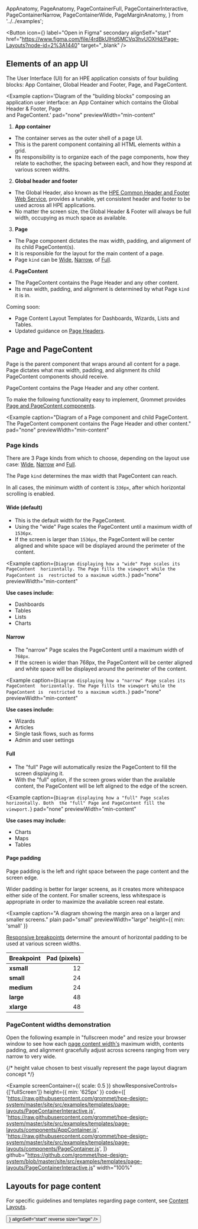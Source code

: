 
  AppAnatomy,
  PageAnatomy,
  PageContainerFull,
  PageContainerInteractive,
  PageContainerNarrow,
  PageContainerWide,
  PageMarginAnatomy,
} from '../../examples';

<Button
  icon={<Figma color="plain" />}
  label="Open in Figma"
  secondary
  alignSelf="start"
  href="https://www.figma.com/file/4rdBkUlHd5MCVq3hvUOXHd/Page-Layouts?node-id=2%3A1440"
  target="_blank"
/>

## Elements of an app UI

The User Interface (UI) for an HPE application consists of four
building blocks: App Container, Global Header and Footer, Page, and
PageContent.

<Example
  caption='Diagram of the "building blocks" composing an application 
    user interface: an App Container which contains the Global Header & Footer, Page  
    and PageContent.'
  pad="none"
  previewWidth="min-content"
>
  <AppAnatomy />
</Example>

1. **App container**

- The container serves as the outer shell of a page UI.
- This is the parent component containing all HTML elements within a grid.
- Its responsibility is to organize each of the page components, how they
  relate to eachother, the spacing between each, and how they respond at
  various screen widths.

2. **Global header and footer**

- The Global Header, also known as the [HPE Common Header and Footer
  Web Service](/templates/global-header), provides a tunable, yet consistent
  header and footer to be used across all HPE applications.
- No matter the screen size, the Global Header & Footer will always be full
  width, occupying as much space as available.

3. **Page**

- The Page component dictates the max width, padding, and alignment of its child PageContent(s).
- It is responsible for the layout for the main content of a page.
- Page `kind` can be [Wide](#wide-default), [Narrow](#narrow), of [Full](#full).

4. **PageContent**

- The PageContent contains the Page Header and any other content.
- Its max width, padding, and alignment is determined by what Page `kind` it is in.

<Box direction="row" align="center" gap="xsmall">
  <Clock />
  <Text weight="bold" size="large">
    Coming soon:
  </Text>
</Box>

- Page Content Layout Templates for Dashboards, Wizards, Lists and Tables.
- Updated guidance on [Page Headers](/components/header#page-header).

## Page and PageContent

Page is the parent component that wraps around all content for a page. Page dictates what max width, padding, and alignment its child PageContent components should receive.

PageContent contains the Page Header and any other content.

To make the following functionality easy to implement, Grommet provides
[Page and PageContent components](/components/page).

<Example
  caption="Diagram of a Page component and child PageContent. The PageContent component contains the Page Header and other content."
  pad="none"
  previewWidth="min-content"
>
  <PageAnatomy />
</Example>

### Page kinds

There are 3 Page kinds from which to choose, depending on
the layout use case: [Wide](#wide-default), [Narrow](#narrow) and [Full](#full).

The Page `kind` determines the max width that PageContent can reach.

In all cases, the minimum width of content is `336px`, after which horizontal
scrolling is enabled.

#### Wide (default)

- This is the default width for the PageContent.
- Using the "wide" Page scales the PageContent until a maximum width of `1536px`.
- If the screen is larger than `1536px`, the PageContent will be center aligned and white space
  will be displayed around the perimeter of the content.

<Example
  caption={`Diagram displaying how a "wide" Page scales its PageContent 
  horizontally. The Page fills the viewport while the PageContent is 
  restricted to a maximum width.`}
  pad="none"
  previewWidth="min-content"
>
  <PageContainerWide />
</Example>

**Use cases include:**

- Dashboards
- Tables
- Lists
- Charts

#### Narrow

- The "narrow" Page scales the PageContent until a maximum width of `768px`.
- If the screen is wider than 768px, the PageContent will be center aligned
  and white space will be displayed around the perimeter of the content.

<Example
  caption={`Diagram displaying how a "narrow" Page scales its PageContent 
  horizontally. The Page fills the viewport while the PageContent is 
  restricted to a maximum width.`}
  pad="none"
  previewWidth="min-content"
>
  <PageContainerNarrow />
</Example>

**Use cases include:**

- Wizards
- Articles
- Single task flows, such as forms
- Admin and user settings

#### Full

- The "full" Page will automatically resize the PageContent to fill the
  screen displaying it.
- With the "full" option, if the screen grows wider than the available content, the
  PageContent will be left aligned to the edge of the screen.

<Example
  caption={`Diagram displaying how a "full" Page scales horizontally. Both 
  the "full" Page and PageContent fill the viewport.`}
  pad="none"
  previewWidth="min-content"
>
  <PageContainerFull />
</Example>

**Use cases may include:**

- Charts
- Maps
- Tables

#### Page padding

Page padding is the left and right space between the page content and the
screen edge.

Wider padding is better for larger screens, as it creates more whitespace
either side of the content. For smaller screens, less whitespace is appropriate
in order to maximize the available screen real estate.

<Example
  caption="A diagram showing the margin area on a larger and smaller screens."
  plain
  pad="small"
  previewWidth="large"
  height={{ min: 'small' }}
>
  <PageMarginAnatomy />
</Example>

[Responsive breakpoints](/templates/content-layouts#breakpoints) determine the amount of horizontal
padding to be used at various screen widths.

| Breakpoint | Pad (pixels) |
| ---------- | -----------: |
| **xsmall** |           12 |
| **small**  |           24 |
| **medium** |           24 |
| **large**  |           48 |
| **xlarge** |           48 |

### PageContent widths demonstration

Open the following example in "fullscreen mode" and resize your browser window to see how
each [page content width's](#page-kinds) maximum width,
contents padding, and alignment gracefully adjust across screens ranging from very narrow
to very wide.

{/* height value chosen to best visually represent the page layout diagram concept */}

<Example
  screenContainer={{ scale: 0.5 }}
  showResponsiveControls={['fullScreen']}
  height={{ min: '625px' }}
  code={[
    'https://raw.githubusercontent.com/grommet/hpe-design-system/master/site/src/examples/templates/page-layouts/PageContainerInteractive.js',
    'https://raw.githubusercontent.com/grommet/hpe-design-system/master/site/src/examples/templates/page-layouts/components/AppContainer.js',
    'https://raw.githubusercontent.com/grommet/hpe-design-system/master/site/src/examples/templates/page-layouts/components/PageContainer.js',
  ]}
  github="https://github.com/grommet/hpe-design-system/blob/master/site/src/examples/templates/page-layouts/PageContainerInteractive.js"
  width="100%"
>
  <PageContainerInteractive />
</Example>

## Layouts for page content

For specific guidelines and templates regarding page content, see [Content Layouts](/templates/content-layouts).

<Link href="/templates/content-layouts" passHref>
  <Button
    primary
    label="See Content Layouts"
    icon={<Next />}
    alignSelf="start"
    reverse
    size="large"
  />
</Link>
